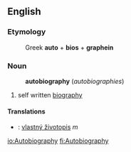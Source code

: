 ==English==
===Etymology===
:Greek '''auto''' + '''bios''' + '''graphein'''
===Noun===
:'''autobiography''' (''autobiographies'')
# self written [[biography]]
====Translations====
*{{sk}}: [[vlastný životopis]] ''m''

[[io:Autobiography]]
[[fi:Autobiography]]